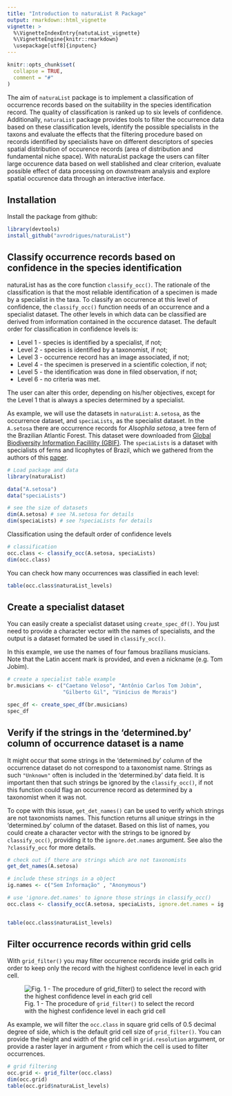 ```yaml
---
title: "Introduction to naturaList R Package"
output: rmarkdown::html_vignette
vignette: >
  %\VignetteIndexEntry{natutaList_vignette}
  %\VignetteEngine{knitr::rmarkdown}
  \usepackage[utf8]{inputenc}
---
```


```r
knitr::opts_chunk$set(
  collapse = TRUE,
  comment = "#"
)
```

The aim of `naturaList` package is to implement a classification of occurrence records based on the suitability in the species identification record. The quality of classification is ranked up to six levels of confidence. Additionally, `naturaList` package provides tools to filter the occurrence data based on these classification levels, identify the possible specialists in the taxons and evaluate the effects that the filtering procedure based on records identified by specialists have on different descriptors of species spatial distribution of occurence records (area of distribution and fundamental niche space). With naturaList package the users can filter large occurence data based on well stablished and clear criterion, evaluate possible effect of data processing on downstream analysis and explore spatial occurence data through an interactive interface.

## Installation
Install the package from github:

```r
library(devtools)
install_github("avrodrigues/naturaList")
```

## Classify occurrence records based on confidence in the species identification
naturaList has as the core function `classify_occ()`. The rationale of the classification is that the most reliable identification of a specimen is made by a specialist in the taxa. To classify an occurrence at this level of confidence, the `classify_occ()` function needs of an occurrence and a specialist dataset.
The other levels in which data can be classified are derived from information contained in the occurence dataset. The default order for classification in confidence levels is:

 * Level 1 - species is identified by a specialist, if not;
 * Level 2 - species is identified by a taxonomist, if not;
 * Level 3 - occurrence record has an image associated, if not;
 * Level 4 - the specimen is preserved in a scientific colection, if not;
 * Level 5 - the identification was done in filed observation, if not;
 * Level 6 - no criteria was met.
 
The user can alter this order, depending on his/her objectives, except for the Level 1 that is always a species determined by a specialist. 

As example, we will use the datasets in `naturaList`: `A.setosa`, as the occurrence dataset, and `speciaLists`, as the specialist dataset. In the `A.setosa` there are occurrence records for *Alsophila setosa*, a tree fern of the Brazilian Atlantic Forest. This dataset were downloaded from [Global Biodiversity Information Facilility (GBIF)]( https://doi.org/10.15468/dl.6jesg0). The `speciaLists` is a dataset with specialists of ferns and licophytes of Brazil, which we gathered from the authors of this [paper](http://dx.doi.org/10.1590/2175-7860201566410). 

```r
# Load package and data
library(naturaList)

data("A.setosa")
data("speciaLists")

# see the size of datasets
dim(A.setosa) # see ?A.setosa for details
dim(speciaLists) # see ?speciaLists for details
```

Classification using the default order of confidence levels
```r
# classification
occ.class <- classify_occ(A.setosa, speciaLists)
dim(occ.class)
```
 

You can check how many occurrences was classified in each level:
```r
table(occ.class$naturaList_levels)
```

## Create a specialist dataset

You can easily create a specialist dataset using `create_spec_df()`. You just need to provide a character vector with the names of specialists, and the output is a dataset formated be used in `classify_occ()`. 

In this example, we use the names of four famous brazilians musicians. Note that the Latin accent mark is provided, and even a nickname (e.g. Tom Jobim). 

```r
# create a specialist table example
br.musicians <- c("Caetano Veloso", "Antônio Carlos Tom Jobim", 
                  "Gilberto Gil", "Vinícius de Morais")

spec_df <- create_spec_df(br.musicians)
spec_df
```

## Verify if the strings in the 'determined.by' column of occurrence dataset is a name 

It might occur that some strings in the 'determined.by' column of the occurrence dataset do not correspond to a taxonomist name. Strings as such `"Unknown"` often is included in the 'determined.by' data field. It is important then that such strings be ignored by the `classify_occ()`, if not this function could flag an occurrence record as determined by a taxonomist when it was not. 

To cope with this issue, `get_det_names()` can be used to verify which strings are not taxonomists names. This function returns all unique strings in the 'determined.by' column of the dataset. Based on this list of names, you could create a character vector with the strings to be ignored by `classify_occ()`, providing it to the `ignore.det.names` argument. See also the `?classify_occ` for more details. 

```r

# check out if there are strings which are not taxonomists
get_det_names(A.setosa)

# include these strings in a object
ig.names <- c("Sem Informação" , "Anonymous")

# use 'ignore.det.names' to ignore those strings in classify_occ()
occ.class <- classify_occ(A.setosa, speciaLists, ignore.det.names = ig.names)


table(occ.class$naturaList_levels)

```

## Filter occurrence records within grid cells

With `grid_filter()` you may filter occurrence records inside grid cells in order to keep only the record with the highest confidence level in each grid cell. 

![Fig. 1 - The procedure of `grid_filter()` to select the record with the highest confidence level in each grid cell](../vignettes/grid_filter.png)

As example, we will filter the `occ.class` in square grid cells of 0.5 decimal
degree of side, which is the default grid cell size of `grid_filter()`. You can 
provide the height and width of the grid cell in `grid.resolution` argument, or 
provide a raster layer in argument `r` from which the cell is used to filter 
occurrences. 

```r
# grid filtering
occ.grid <- grid_filter(occ.class)
dim(occ.grid)
table(occ.grid$naturaList_levels)
```

